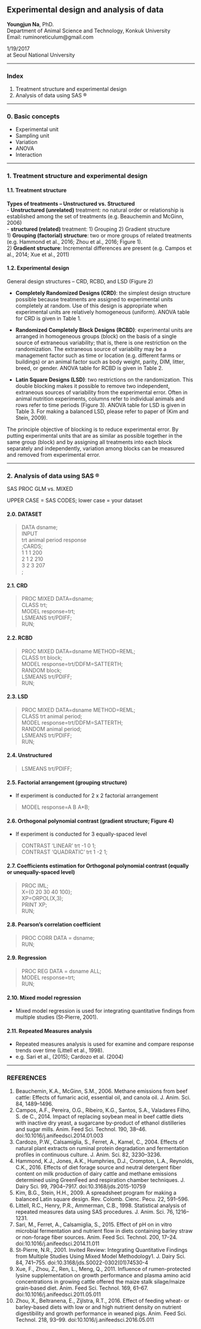 ## Experimental design and analysis of data

**Youngjun Na**, PhD.  
Department of Animal Science and Technology, Konkuk University  
Email: ruminoreticulum@gmail.com  
  
1/19/2017  
at Seoul National University   

*** 

### Index  

1.	Treatment structure and experimental design
2.	Analysis of data using SAS ®

***

### 0. Basic concepts

- Experimental unit  
-	Sampling unit  
-	Variation  
-	ANOVA  
-	Interaction  

*** 

### 1. Treatment structure and experimental design

#### 1.1. Treatment structure

**Types of treatments – Unstructured vs. Structured**  
- **Unstructured (unrelated)** treatment: no natural order or relationship is established among the set of treatments (e.g. Beauchemin and McGinn, 2006)  
- **structured (related)** treatment: 1) Grouping 2) Gradient structure  
1)	**Grouping (factorial) structure**: two or more groups of related treatments (e.g. Hammond et al., 2016; Zhou et al., 2016; Figure 1).  
2)	**Gradient structure**: Incremental differences are present (e.g. Campos et al., 2014; Xue et al., 2011)

#### 1.2. Experimental design

General design structures – CRD, RCBD, and LSD (Figure 2)  

- **Completely Randomized Designs (CRD)**: the simplest design structure possible because treatments are assigned to experimental units completely at random. Use of this design is appropriate when experimental units are relatively homogeneous (uniform).   ANOVA table for CRD is given in Table 1.  

- **Randomized Completely Block Designs (RCBD)**: experimental units are arranged in homogeneous groups (block) on the basis of a single source of extraneous variability; that is, there is one restriction on the randomization. The extraneous source of variability may be a management factor such as time or location (e.g. different farms or buildings) or an animal factor such as body weight, parity, DIM, litter, breed, or gender. ANOVA table for RCBD is given in Table 2.  

- **Latin Square Designs (LSD)**: two restrictions on the randomization. This double blocking makes it possible to remove two independent, extraneous sources of variability from the experimental error. Often in animal nutrition experiments, columns refer to individual animals and rows refer to time periods (Figure 3). ANOVA table for LSD is given in Table 3. For making a balanced LSD, please refer to paper of (Kim and Stein, 2009).  

The principle objective of blocking is to reduce experimental error. By putting experimental units that are as similar as possible together in the same group (block) and by assigning all treatments into each block separately and independently, variation among blocks can be measured and removed from experimental error.  

***

### 2. Analysis of data using SAS ®

SAS PROC GLM vs. MIXED

UPPER CASE = SAS CODES; lower case = your dataset

#### 2.0. DATASET

> DATA dsname;  
> INPUT  
> trt animal period response  
> ;CARDS;  
> 1 1 1 200   
> 2 1 2 210   
> 3 2 3 207   
> ;  

#### 2.1. CRD  

> PROC MIXED DATA=dsname;  
> CLASS trt;  
> MODEL response=trt;  
> LSMEANS trt/PDIFF;  
> RUN;  

#### 2.2. RCBD

> PROC MIXED DATA=dsname METHOD=REML;  
> CLASS trt block;  
> MODEL response=trt/DDFM=SATTERTH;  
> RANDOM block;  
> LSMEANS trt/PDIFF;  
> RUN;  

#### 2.3. LSD

> PROC MIXED DATA=dsname METHOD=REML;  
> CLASS trt animal period;  
> MODEL response=trt/DDFM=SATTERTH;  
> RANDOM animal period;  
> LSMEANS trt/PDIFF;  
> RUN;  

#### 2.4. Unstructured

> LSMEANS trt/PDIFF;  

#### 2.5. Factorial arrangement (grouping structure)  

- If experiment is conducted for 2 x 2 factorial arrangement

> MODEL response=A B A*B;  

#### 2.6. Orthogonal polynomial contrast (gradient structure; Figure 4)

- If experiment is conducted for 3 equally-spaced level  

> CONTRAST ‘LINEAR’ trt -1 0 1;  
> CONTRAST ‘QUADRATIC’ trt 1 -2 1;  

#### 2.7. Coefficients estimation for Orthogonal polynomial contrast (equally or unequally-spaced level)

> PROC IML;  
> X={0 20 30 40 100};  
> XP=ORPOL(X,3);  
> PRINT XP;  
> RUN;  

#### 2.8. Pearson’s correlation coefficient

> PROC CORR DATA = dsname;  
> RUN;  

#### 2.9. Regression

> PROC REG DATA = dsname ALL;  
> MODEL response=trt;  
> RUN;  

#### 2.10. Mixed model regression

- Mixed model regression is used for integrating quantitative findings from multiple studies (St-Pierre, 2001).  

#### 2.11. Repeated Measures analysis

- Repeated measures analysis is used for examine and compare response trends over time (Littell et al., 1998).  
- e.g. Sari et al., (2015); Cardozo et al. (2004)  

***

### REFERENCES

1. Beauchemin, K.A., McGinn, S.M., 2006. Methane emissions from beef cattle: Effects of fumaric acid, essential oil, and canola oil. J. Anim. Sci. 84, 1489–1496.  
2. Campos, A.F., Pereira, O.G., Ribeiro, K.G., Santos, S.A., Valadares Filho, S. de C., 2014. Impact of replacing soybean meal in beef cattle diets with inactive dry yeast, a sugarcane by-product of ethanol distilleries and sugar mills. Anim. Feed Sci. Technol. 190, 38–46. doi:10.1016/j.anifeedsci.2014.01.003
3. Cardozo, P.W., Calsamiglia, S., Ferret, A., Kamel, C., 2004. Effects of natural plant extracts on ruminal protein degradation and fermentation profiles in continuous culture. J. Anim. Sci. 82, 3230–3236.  
4. Hammond, K.J., Jones, A.K., Humphries, D.J., Crompton, L.A., Reynolds, C.K., 2016. Effects of diet forage source and neutral detergent fiber content on milk production of dairy cattle and methane emissions determined using GreenFeed and respiration chamber techniques. J. Dairy Sci. 99, 7904–7917. doi:10.3168/jds.2015-10759  
5. Kim, B.G., Stein, H.H., 2009. A spreadsheet program for making a balanced Latin square design. Rev. Colomb. Cienc. Pecu. 22, 591–596.  
6. Littell, R.C., Henry, P.R., Ammerman, C.B., 1998. Statistical analysis of repeated measures data using SAS procedures. J. Anim. Sci. 76, 1216–1231.  
7. Sari, M., Ferret, A., Calsamiglia, S., 2015. Effect of pH on in vitro microbial fermentation and nutrient flow in diets containing barley straw or non-forage fiber sources. Anim. Feed Sci. Technol. 200, 17–24. doi:10.1016/j.anifeedsci.2014.11.011  
8. St-Pierre, N.R., 2001. Invited Review: Integrating Quantitative Findings from Multiple Studies Using Mixed Model Methodology1. J. Dairy Sci. 84, 741–755. doi:10.3168/jds.S0022-0302(01)74530-4  
9. Xue, F., Zhou, Z., Ren, L., Meng, Q., 2011. Influence of rumen-protected lysine supplementation on growth performance and plasma amino acid concentrations in growing cattle offered the maize stalk silage/maize grain-based diet. Anim. Feed Sci. Technol. 169, 61–67. doi:10.1016/j.anifeedsci.2011.05.011  
10. Zhou, X., Beltranena, E., Zijlstra, R.T., 2016. Effect of feeding wheat- or barley-based diets with low or and high nutrient density on nutrient digestibility and growth performance in weaned pigs. Anim. Feed Sci. Technol. 218, 93–99. doi:10.1016/j.anifeedsci.2016.05.011
